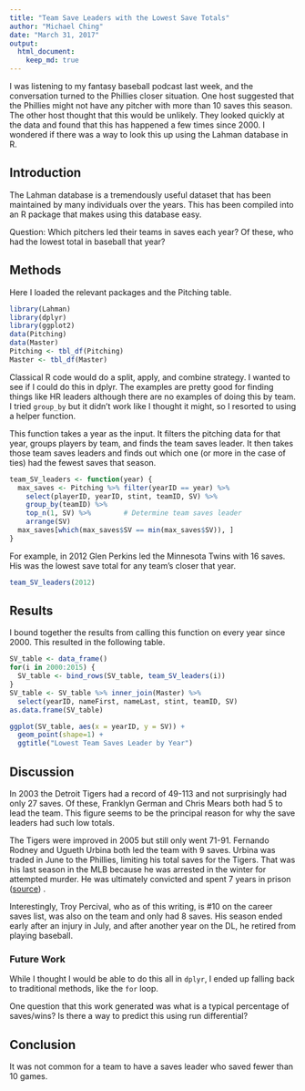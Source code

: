 ```yaml
---
title: "Team Save Leaders with the Lowest Save Totals"
author: "Michael Ching"
date: "March 31, 2017"
output: 
  html_document:
    keep_md: true
---
```


I was listening to my fantasy baseball podcast last week, and the conversation turned to the Phillies closer situation. One host suggested that the Phillies might not have any pitcher with more than 10 saves this season. The other host thought that this would be unlikely. They looked quickly at the data and found that this has happened a few times since 2000. I wondered if there was a way to look this up using the Lahman database in R.

## Introduction
The Lahman database is a tremendously useful dataset that has been maintained by many individuals over the years. This has been compiled into an R package that makes using this database easy.

Question: Which pitchers led their teams in saves each year? Of these, who had the lowest total in baseball that year?

## Methods
Here I loaded the relevant packages and the Pitching table.
```r
library(Lahman)
library(dplyr)
library(ggplot2)
data(Pitching)
data(Master)
Pitching <- tbl_df(Pitching)
Master <- tbl_df(Master)
```

Classical R code would do a split, apply, and combine strategy. I wanted to see if I could do this in dplyr. The examples are pretty good for finding things like HR leaders although there are no examples of doing this by team. I tried `group_by` but it didn't work like I thought it might, so I resorted to using a helper function.

This function takes a year as the input. It filters the pitching data for that year, groups players by team, and finds the team saves leader. It then takes those team saves leaders and finds out which one (or more in the case of ties) had the fewest saves that season.

```r
team_SV_leaders <- function(year) {
  max_saves <- Pitching %>% filter(yearID == year) %>% 
    select(playerID, yearID, stint, teamID, SV) %>% 
    group_by(teamID) %>%
    top_n(1, SV) %>%        # Determine team saves leader
    arrange(SV)
  max_saves[which(max_saves$SV == min(max_saves$SV)), ]
}
```

For example, in 2012 Glen Perkins led the Minnesota Twins with 16 saves. His was the lowest save total for any team's closer that year.
```r
team_SV_leaders(2012)
```

## Results
I bound together the results from calling this function on every year since 2000. This resulted in the following table.

```r
SV_table <- data_frame()
for(i in 2000:2015) {
  SV_table <- bind_rows(SV_table, team_SV_leaders(i))
}
SV_table <- SV_table %>% inner_join(Master) %>% 
  select(yearID, nameFirst, nameLast, stint, teamID, SV)
as.data.frame(SV_table)
```

```r
ggplot(SV_table, aes(x = yearID, y = SV)) +
  geom_point(shape=1) +
  ggtitle("Lowest Team Saves Leader by Year")
```

## Discussion
In 2003 the Detroit Tigers had a record of 49-113 and not surprisingly had only 27 saves. Of these, Franklyn German and Chris Mears both had 5 to lead the team. This figure seems to be the principal reason for why the save leaders had such low totals.

The Tigers were improved in 2005 but still only went 71-91. Fernando Rodney and Ugueth Urbina both led the team with 9 saves. Urbina was traded in June to the Phillies, limiting his total saves for the Tigers. That was his last season in the MLB because he was arrested in the winter for attempted murder. He was ultimately convicted and spent 7 years in prison ([source](http://www.espn.com/mlb/story/_/id/8789519/after-prison-release-ugueth-urbina-returns-baseball)) . 

Interestingly, Troy Percival, who as of this writing, is #10 on the career saves list, was also on the team and only had 8 saves. His season ended early after an injury in July, and after another year on the DL, he retired from playing baseball.

### Future Work
While I thought I would be able to do this all in `dplyr`, I ended up falling back to traditional methods, like the `for` loop. 

One question that this work generated was what is a typical percentage of saves/wins? Is there a way to predict this using run differential? 

## Conclusion
It was not common for a team to have a saves leader who saved fewer than 10 games.